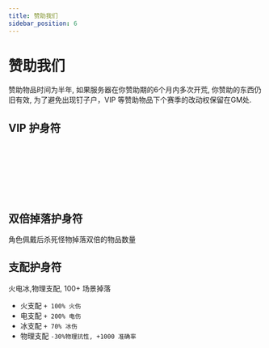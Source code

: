 ```yaml
---
title: 赞助我们
sidebar_position: 6
---
```




# 赞助我们

赞助物品时间为半年, 如果服务器在你赞助期的6个月内多次开荒, 你赞助的东西仍旧有效, 为了避免出现钉子户，VIP 等赞助物品下个赛季的改动权保留在GM处.

## VIP 护身符

<ItemVip1 />

<br />

<ItemVip2 />

<br />

<ItemVip3 />

<br />

<ItemVip4 />
<br />

<ItemVip5 />
<br />

<ItemVip6 />
<br />

<ItemVip7 />

## 双倍掉落护身符

角色佩戴后杀死怪物掉落双倍的物品数量

<ItemDT2 />

## 支配护身符

火电冰,物理支配, 100+ 场景掉落

- 火支配 `+ 100% 火伤`
- 电支配 `+ 200% 电伤`
- 冰支配 `+ 70% 冰伤`
- 物理支配 `-30%物理抗性, +1000 准确率`

